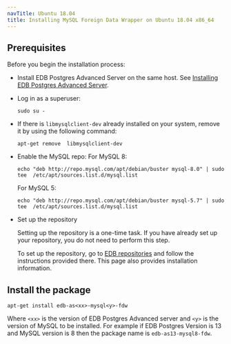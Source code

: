 ```yaml
---
navTitle: Ubuntu 18.04
title: Installing MySQL Foreign Data Wrapper on Ubuntu 18.04 x86_64
---
```


## Prerequisites

Before you begin the installation process:

- Install EDB Postgres Advanced Server on the same host. See [Installing EDB Postgres Advanced Server](/epas/latest/epas_inst_linux).

- Log in as a superuser:

  ```shell
  sudo su -
  ```

- If there is `libmysqlclient-dev` already installed on your system, remove it by using the following command:

  ```shell
  apt-get remove  libmysqlclient-dev
  ```

- Enable the MySQL repo:
  For MySQL 8:

  ```shell
  echo "deb http://repo.mysql.com/apt/debian/buster mysql-8.0" | sudo tee  /etc/apt/sources.list.d/mysql.list
  ```

  For MySQL 5:

  ```shell
  echo "deb http://repo.mysql.com/apt/debian/buster mysql-5.7" | sudo tee  /etc/apt/sources.list.d/mysql.list
  ```

- Set up the repository

  Setting up the repository is a one-time task. If you have already set up your repository, you do not need to perform this step.

  To set up the repository, go to [EDB repositories](https://www.enterprisedb.com/repos-downloads) and follow the instructions provided there. This page also provides installation information.

## Install the package

```shell
apt-get install edb-as<xx>-mysql<y>-fdw
```

Where `<xx>` is the version of EDB Postgres Advanced server and `<y>` is the version of MySQL to be installed. For example if EDB Postgres Version is 13 and MySQL version is 8 then the package name is `edb-as13-mysql8-fdw`.
